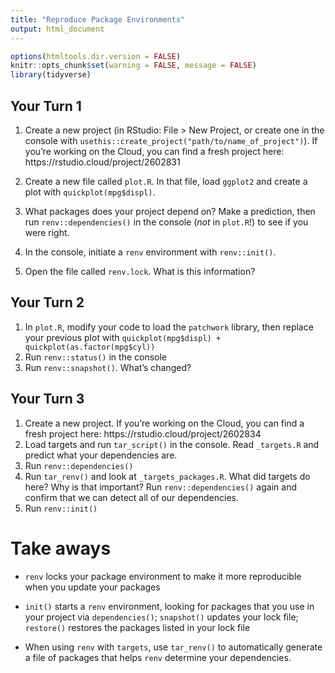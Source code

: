 ```yaml
---
title: "Reproduce Package Environments"
output: html_document
---
```


```r
options(htmltools.dir.version = FALSE)
knitr::opts_chunk$set(warning = FALSE, message = FALSE)
library(tidyverse)
```

## Your Turn 1

1. Create a new project (in RStudio: File > New Project, or create one in the console with `usethis::create_project("path/to/name_of_project")`). If you're working on the Cloud, you can find a fresh project here: https://rstudio.cloud/project/2602831

2. Create a new file called `plot.R`. In that file, load `ggplot2` and create a plot with `quickplot(mpg$displ)`.

3. What packages does your project depend on? Make a prediction, then run `renv::dependencies()` in the console (*not* in `plot.R`!) to see if you were right.

4. In the console, initiate a `renv` environment with `renv::init()`. 

5. Open the file called `renv.lock`. What is this information?

## Your Turn 2

1. In `plot.R`, modify your code to load the `patchwork` library, then replace your previous plot with `quickplot(mpg$displ) + quickplot(as.factor(mpg$cyl))`
2. Run `renv::status()` in the console
3. Run `renv::snapshot()`. What's changed?

## Your Turn 3

1. Create a new project. If you're working on the Cloud, you can find a fresh project here: https://rstudio.cloud/project/2602834
2. Load targets and run `tar_script()` in the console. Read `_targets.R` and predict what your dependencies are.
3. Run `renv::dependencies()`
4. Run `tar_renv()` and look at `_targets_packages.R`. What did targets do here? Why is that important? Run `renv::dependencies()` again and confirm that we can detect all of our dependencies.
5. Run `renv::init()`

# Take aways

- `renv` locks your package environment to make it more reproducible when you update your packages  

- `init()` starts a `renv` environment, looking for packages that you use in your project via `dependencies()`; `snapshot()` updates your lock file; `restore()` restores the packages listed in your lock file

- When using `renv` with `targets`, use `tar_renv()` to automatically generate a file of packages that helps `renv` determine your dependencies.
